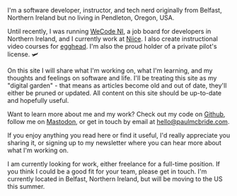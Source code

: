 I'm a software developer, instructor, and tech nerd originally from Belfast, Northern Ireland but no living in Pendleton, Oregon, USA.

Until recently, I was running [WeCode NI](https://wecodeni.com), a job board for developers in Northern Ireland, and I currently work at [Niice](https://niice.co). I also create instructional video courses for [egghead](https://egghead.io/instructors/paul-mcbride?af=auhexg). I'm also the proud holder of a private pilot's license. 🛩️

On this site I will share what I'm working on, what I'm learning, and my thoughts and feelings on software and life. I'll be treating this site as my "digital garden" - that means as articles become old and out of date, they'll either be pruned or updated. All content on this site should be up-to-date and hopefully useful.

Want to learn more about me and my work? Check out my code on [Github](https://github.com/ThePaulMcBride), follow me on [Mastodon](https://indieweb.social/@ThePaulMcBride), or get in touch by email at [hello@paulmcbride.com](mailto:hello@paulmcbride.com).

If you enjoy anything you read here or find it useful, I'd really appreciate you sharing it, or signing up to my newsletter where you can hear more about what I'm working on.

I am currently looking for work, either freelance for a full-time position. If you think I could be a good fit for your team, please get in touch. I'm currently located in Belfast, Northern Ireland, but will be moving to the US this summer.
